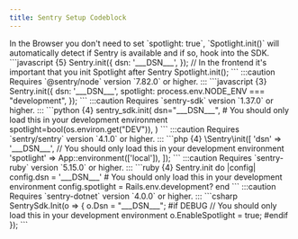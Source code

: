 ```yaml
---
title: Sentry Setup Codeblock
---
```



<Tabs>
  <TabItem label="JavaScript (Browser)">
  In the Browser you don't need to set `spotlight: true`, `Spotlight.init()` will automatically detect if Sentry is available and if so, hook into the SDK.
  ```javascript {5}
  Sentry.init({
    dsn: '___DSN___',
  });
  // In the frontend it's important that you init Spotlight after Sentry
  Spotlight.init();
  ```
  </TabItem>
  <TabItem label="Node">
  :::caution
  Requires `@sentry/node` version `7.82.0` or higher.
  :::
  ```javascript {3}
  Sentry.init({
      dsn: '___DSN___',
      spotlight: process.env.NODE_ENV === "development",
  });
  ```
  </TabItem>
  <TabItem label="Python">
  :::caution
  Requires `sentry-sdk` version `1.37.0` or higher.
  :::
  ```python {4}
  sentry_sdk.init(
      dsn="___DSN___",
      # You should only load this in your development environment
      spotlight=bool(os.environ.get("DEV")),
  )
  ```
  </TabItem>
  <TabItem label="PHP">
  :::caution
  Requires `sentry/sentry` version `4.1.0` or higher.
  :::
  ```php {4}
  \Sentry\init([
      'dsn' => '___DSN___',
      // You should only load this in your development environment
      'spotlight' => App::environment(['local']),
  ]);
  ```
  </TabItem>
  <TabItem label="Ruby">
  :::caution
  Requires `sentry-ruby` version `5.15.0` or higher.
  :::
  ```ruby {4}
  Sentry.init do |config|
      config.dsn = '___DSN___'
      # You should only load this in your development environment
      config.spotlight = Rails.env.development?
  end
  ```
  </TabItem>
  <TabItem label=".NET">
  :::caution
  Requires `sentry-dotnet` version `4.0.0` or higher.
  :::
  ```csharp
  SentrySdk.Init(o =>
  {
      o.Dsn = "___DSN___";
#if DEBUG
      // You should only load this in your development environment
      o.EnableSpotlight = true;
#endif
  });
  ```
  </TabItem>
</Tabs>
